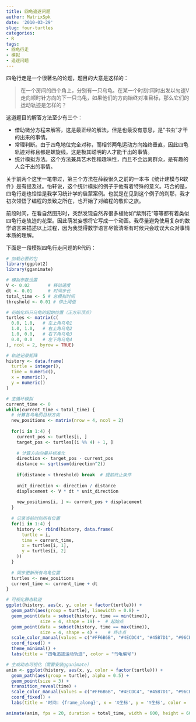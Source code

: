 ```yaml
---
title: 四龟追逐问题
author: MatrixSpk
date: '2010-03-29'
slug: four-turtles
categories:
- R
tags:
- 四龟行走
- 模拟
- 追逐问题
---
```


四龟行走是一个很著名的论题，题目的大意是这样的：

> 在一个房间的四个角上，分别有一只乌龟。在某一个时刻t同时出发以匀速V走向顺时针方向的下一只乌龟，如果他们的方向始终对准目标，那么它们的运动轨迹是怎样的？

这道题目的解答方法至少有三个：

* 借助微分方程来解答，这是最正经的解法，但是也最没有意思，是"书虫"才干的出来的事情。
* 常理判断。由于四龟地位完全对称，而相邻两龟运动方向始终垂直，因此四龟轨迹对称且都是螺旋线。这是极其聪明的人才能干出的事情。
* 统计模拟方法。这个方法兼具艺术性和趣味性，而且不会远离群众，是有趣的人会干出的事情。

关于前两个这里一笔带过，第三个方法在薛毅很久之前的一本书《统计建模与R软件》是有提及过。怡轩说，这个统计模拟的例子于他有着特殊的意义。巧合的是，四龟行走也恰恰是我学习统计学的启蒙案例。也就是在见到这个例子的刹那，我才初次领悟了编程的景致之所在，也开始了对编程的敬仰之旅。

前段时间，在看自然图形时，突然发现自然界很多植物如“紫荆花”等等都有着类似四龟行走轨迹的花型。因此萌发妄想将它写成一个动画。我尽量避免使用复杂的数学语言来描述以上过程，因为我觉得数学语言尽管清晰有时候只会耽误大众对事情本质的理解。

下面是一段模拟四龟行走问题的R代码：

```r
# 加载必要的包
library(ggplot2)
library(gganimate)

# 模拟参数设置
V <- 0.02       # 移动速度
dt <- 0.01      # 时间步长
total_time <- 5 # 总模拟时间
threshold <- 0.01 # 停止阈值

# 初始化四只乌龟的起始位置（正方形顶点）
turtles <- matrix(c(
  0.0, 1.0,   # 左上角乌龟1
  1.0, 1.0,   # 右上角乌龟2
  1.0, 0.0,   # 右下角乌龟3
  0.0, 0.0    # 左下角乌龟4
), ncol = 2, byrow = TRUE)

# 轨迹记录矩阵
history <- data.frame(
  turtle = integer(),
  time = numeric(),
  x = numeric(),
  y = numeric()
)

# 主循环模拟
current_time <- 0
while(current_time < total_time) {
  # 计算各乌龟的目标方向
  new_positions <- matrix(nrow = 4, ncol = 2)
  
  for(i in 1:4) {
    current_pos <- turtles[i, ]
    target_pos <- turtles[(i %% 4) + 1, ]
    
    # 计算方向向量并标准化
    direction <- target_pos - current_pos
    distance <- sqrt(sum(direction^2))
    
    if(distance < threshold) break  # 提前终止条件
    
    unit_direction <- direction / distance
    displacement <- V * dt * unit_direction
    
    new_positions[i, ] <- current_pos + displacement
  }
  
  # 记录当前时刻所有位置
  for(i in 1:4) {
    history <- rbind(history, data.frame(
      turtle = i,
      time = current_time,
      x = turtles[i, 1],
      y = turtles[i, 2]
    ))
  }
  
  # 同步更新所有乌龟位置
  turtles <- new_positions
  current_time <- current_time + dt
}

# 可视化静态轨迹
ggplot(history, aes(x, y, color = factor(turtle))) +
  geom_path(aes(group = turtle), linewidth = 0.8) +
  geom_point(data = subset(history, time == min(time)), 
             size = 4, shape = 19) +  # 起始点
  geom_point(data = subset(history, time == max(time)), 
             size = 4, shape = 4) +    # 终止点
  scale_color_manual(values = c("#FF6B6B", "#4ECDC4", "#45B7D1", "#96CEB4")) +
  coord_fixed() +
  theme_minimal() +
  labs(title = "四龟追逐运动轨迹", color = "乌龟编号")

# 生成动态可视化（需要安装gganimate）
anim <- ggplot(history, aes(x, y, color = factor(turtle))) +
  geom_path(aes(group = turtle), alpha = 0.5) +
  geom_point(size = 3) +
  transition_reveal(time) +
  scale_color_manual(values = c("#FF6B6B", "#4ECDC4", "#45B7D1", "#96CEB4")) +
  coord_fixed() +
  labs(title = '时间: {frame_along}', x = 'X坐标', y = 'Y坐标', color = '乌龟编号')

animate(anim, fps = 20, duration = total_time, width = 600, height = 600)
```
